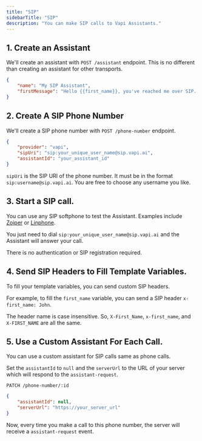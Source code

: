 ```yaml
---
title: "SIP"
sidebarTitle: "SIP"
description: "You can make SIP calls to Vapi Assistants."
---
```


<Accordion title="1. Create an Assistant.">

## 1. Create an Assistant

We'll create an assistant with `POST /assistant` endpoint. This is no different than creating an assistant for other transports.

```json
{
	"name": "My SIP Assistant",
	"firstMessage": "Hello {{first_name}}, you've reached me over SIP. How can I help you today?"
}

```

</Accordion>

<Accordion title="2. Create a SIP Phone Number.">

## 2. Create A SIP Phone Number

We'll create a SIP phone number with `POST /phone-number` endpoint. 

```json
{
	"provider": "vapi",
	"sipUri": "sip:your_unique_user_name@sip.vapi.ai",
	"assistantId": "your_assistant_id"
}

```

`sipUri` is the SIP URI of the phone number. It must be in the format `sip:username@sip.vapi.ai`. You are free to choose any username you like.

</Accordion>



<Accordion title="3. Start a SIP call.">

## 3. Start a SIP call.

You can use any SIP softphone to test the Assistant. Examples include [Zoiper](https://www.zoiper.com/) or [Linphone](https://www.linphone.org/). 

You just need to dial `sip:your_unique_user_name@sip.vapi.ai` and the Assistant will answer your call. 

There is no authentication or SIP registration required.

</Accordion>

<Accordion title="4. Send SIP Headers to Fill Template Variables.">

## 4. Send SIP Headers to Fill Template Variables.

To fill your template variables, you can send custom SIP headers. 

For example, to fill the `first_name` variable, you can send a SIP header `x-first_name: John`. 

The header name is case insensitive. So, `X-First_Name`, `x-first_name`, and `X-FIRST_NAME` are all the same.

</Accordion>

<Accordion title="5. Use a Custom Assistant For Each Call.">

## 5. Use a Custom Assistant For Each Call.

You can use a custom assistant for SIP calls same as phone calls.

Set the `assistantId` to `null` and the `serverUrl` to the URL of your server which will respond to the `assistant-request`.

`PATCH /phone-number/:id`
```json
{
	"assistantId": null,
	"serverUrl": "https://your_server_url"
}
```

Now, every time you make a call to this phone number, the server will receive a `assistant-request` event.

</Accordion>


